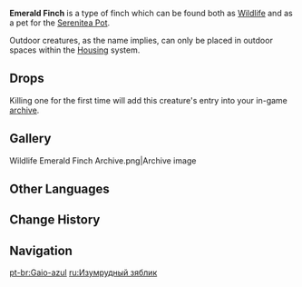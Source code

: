 {{Furnishing Infobox
|id             = 369153
|image          = Wildlife Emerald Finch Icon.png
|category       = Animal
|subcategory    = Outdoor Creature
|rarity         = 3
|adeptal_energy = 100
|load           = 500
|reduced_load   = 500
|description    = A chirpy little bird, found in nooks and crannies all over Teyvat.<br />This finch has feathers the color of blue-green gemstones and was, in fact, the very first bird in history to be used by miners as a "caged finch." The reason was that its health status can be easily determined from how glossy its feathers are. As it happens, miners still take finches into the mines with them to this day, though they are no longer particular about the color of the plumage.<br />Some guests visiting The Realm Within will ask [[Tubby]] to confirm if she is a close relative of the Emerald Finch or not.
|lbType         = Wildlife
|lbFamily       = Birds
|lbGroup        = Finches
|source1        = Omni-Ubiquity Net
}}
{{Description|A chirpy little bird, found in nooks and crannies all over Teyvat.<br />This finch has feathers the color of blue-green gemstones and was, in fact, the very first bird in history to be used by miners as a "caged finch." The reason was that its health status can be easily determined from how glossy its feathers are. As it happens, miners still take finches into the mines with them to this day, though they are no longer particular about the color of the plumage.|[[Archive]] Description}}
'''Emerald Finch''' is a type of finch which can be found both as [[Wildlife]] and as a pet for the [[Serenitea Pot]].

Outdoor creatures, as the name implies, can only be placed in outdoor spaces within the [[Housing]] system.

==Drops==
{{Card|Fowl|1}}

Killing one for the first time will add this creature's entry into your in-game [[archive]].

==Gallery==
<gallery hideaddbutton="true" captionalign="center">
Wildlife Emerald Finch Archive.png|Archive image
</gallery>

==Other Languages==
{{Other Languages
|en      = Emerald Finch
|zhs     = 碧团雀
|zhs_rm  = Bì Tuánquè
|zht     = 碧團雀
|zht_rm  = Bì Tuánquè
|zh_tl   = 
|ja      = 碧ヤマガラ
|ja_rm   = Ao Yamagara{{Assumed}}
|ja_tl   = Blue {{w|Varied Tit}}
|ko      = 파랑 참새
|ko_rm   = 
|ko_tl   =
|es      = Pinzón turquesa
|es_tl   = Turquoise Finch
|fr      = Pinson turquoise
|fr_tl   = Turquoise Finch
|ru      = Изумрудный зяблик
|ru_tl   = Emerald {{w|Common chaffinch|Chaffinch}}
|th      = Emerald Finch
|vi      = Chim Sẻ Xanh
|vi_tl   = 
|de      = Türkiser Fink
|de_tl   = Turquoise Finch
|id      = Emerald Finch
|pt      = Gaio-azul
|pt_tl   = 
}}

==Change History==
{{Change History|1.0}}

==Navigation==
{{Wildlife Navbox|state=collapsed}}
{{Furnishing Navbox/Living|Animal}}

[[pt-br:Gaio-azul]]
[[ru:Изумрудный зяблик]]